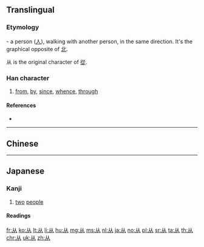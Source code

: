 {{character info/new}}
{{also|從|丛|人人|ㅆ}}
==Translingual==
{{Han simplified forms|從|従|从}}
{{stroke order|type=animate}}

===Etymology===
{{Han etyl}}
{{liushu|ic}} - a person ([[人]]), walking with another person, in the same direction. It's the graphical opposite of [[北]].

从 is the original character of [[從]].

===Han character===
{{Han char|rn=9|rad=人|as=02|sn=4|four=88000|canj=OO|ids=⿰人人}}

# [[from]], [[by]], [[since]], [[whence]], [[through]]

====References====
* {{Han ref|kx=0092.030|dkj=00362|dj=0195.010|hdz=10105.030|uh=4ECE|ud=20174}}

----

==Chinese==
{{zh-see|從|sv}}

----

==Japanese==

===Kanji===
{{ja-kanji|grade=uc|rs=人02}}

# [[two]] [[people]]

====Readings====
{{ja-readings
|on=[[しょう]] (shō), [[じゅ]] (ju), [[じゅう]] (jū)
|kun=[[したがう]] ([[从う]], shitagau) {{qualifier|rare}}, [[より]] (yori) {{qualifier|rare}}
}}

[[fr:从]]
[[ko:从]]
[[lt:从]]
[[li:从]]
[[hu:从]]
[[mg:从]]
[[ms:从]]
[[nl:从]]
[[ja:从]]
[[no:从]]
[[pl:从]]
[[sr:从]]
[[ta:从]]
[[th:从]]
[[chr:从]]
[[uk:从]]
[[zh:从]]